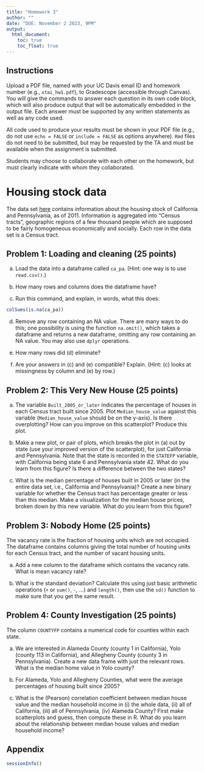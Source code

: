 ```yaml
---
title: "Homework 3"
author: ""
date: "DUE: November 2 2023, 9PM"
output: 
  html_document: 
    toc: true
    toc_float: true
---
```


## Instructions
Upload a PDF file, named with your UC Davis email ID and homework number (e.g., `xtai_hw1.pdf`), to Gradescope (accessible through Canvas). You will give the commands to answer each question in its own code block, which will also produce output that will be automatically embedded in the output file. Each answer must be supported by any written statements as well as any code used. 

All code used to produce your results must be shown in your PDF file (e.g., do not use `echo = FALSE` or `include = FALSE` as options anywhere). `Rmd` files do not need to be submitted, but may be requested by the TA and must be available when the assignment is submitted. 

Students may choose to collaborate with each other on the homework, but must clearly indicate with whom they collaborated. 

# Housing stock data
The data set [here](https://xhtai.github.io/statdatasci/homework/homework3/calif_penn_2011.csv) contains information about the housing stock of California and Pennsylvania, as of 2011. Information is aggregated into "Census tracts", geographic regions of a few thousand people which are supposed to be fairly homogeneous economically and socially. Each row in the data set is a Census tract. 

## Problem 1: Loading and cleaning (25 points)

a. Load the data into a dataframe called `ca_pa`. (Hint: one way is to use `read.csv()`.)

b. How many rows and columns does the dataframe have?

c. Run this command, and explain, in words, what this does:

```r
colSums(is.na(ca_pa))
```

d. Remove any row containing an NA value. There are many ways to do this; one possibility is using the function `na.omit()`, which takes a dataframe and returns a new dataframe, omitting any row containing an NA value. You may also use `dplyr` operations. 

e. How many rows did (d) eliminate?

f. Are your answers in (c) and (e) compatible? Explain. (Hint: (c) looks at missingness by column and (e) by row.)

## Problem 2: This Very New House (25 points)

a. The variable `Built_2005_or_later` indicates the percentage of houses in each Census tract built since 2005. Plot `Median_house_value` against this variable (`Median_house_value` should be on the y-axis). Is there overplotting? How can you improve on this scatterplot? Produce this plot. 

b. Make a new plot, or pair of plots, which breaks the plot in (a) out by state (use your improved version of the scatterplot), for just California and Pennsylvania. Note that the state is recorded in the `STATEFP` variable, with California being state 6 and Pennsylvania state 42. What do you learn from this figure? Is there a difference between the two states?

c. What is the median percentage of houses built in 2005 or later (in the entire data set, i.e., California and Pennsylvania)? Create a new binary variable for whether the Census tract has percentage greater or less than this median. Make a visualization for the median house prices, broken down by this new variable. What do you learn from this figure? 

## Problem 3: Nobody Home (25 points)
The vacancy rate is the fraction of housing units which are not occupied. The dataframe contains columns giving the total number of housing units for each Census tract, and the number of vacant housing units.

a. Add a new column to the dataframe which contains the vacancy rate. What is mean vacancy rate? 

b. What is the standard deviation? Calculate this using just basic arithmetic operations (`+` or `sum()`, `-`, ...) and `length()`, then use the `sd()` function to make sure that you get the same result. 

## Problem 4: County Investigation (25 points)
The column `COUNTYFP` contains a numerical code for counties within each state. 

a. We are interested in Alameda County (county 1 in California), Yolo (county 113 in California), and Allegheny County (county 3 in Pennsylvania). Create a new data frame with just the relevant rows. What is the median home value in Yolo county? 

b. For Alameda, Yolo and Allegheny Counties, what were the average percentages of housing built since 2005?

c. What is the (Pearson) correlation coefficient between median house value and the median household income in (i) the whole data, (ii) all of California, (iii) all of Pennsylvania, (iv) Alameda County? First make scatterplots and guess, then compute these in R. What do you learn about the relationship between median house values and median household income? 

## Appendix

```r
sessionInfo()
```
